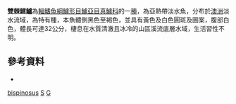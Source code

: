 {{Speciesbox
| taxon = Gadopsis bispinosus
| binomial_authority = [[Sanger|Sanger]], 1984
| image = Gadopsis bispinosus, Two-spined blackfish.jpg
| image_width = 250px
| image_caption = 雙棘鱈鱸
| status = LC
| status_system = IUCN3.1
}}

'''雙棘鱈鱸'''為[[輻鰭魚綱|輻鰭魚綱]][[鱸形目|鱸形目]][[鱸亞目|鱸亞目]][[真鱸科|真鱸科]]的一[[種|種]]，為亞熱帶淡水魚，分布於[[澳洲|澳洲]]淡水流域，為特有種，本魚體側黑色至褐色，並具有黃色及白色圓斑及圖案，腹部白色，體長可達32公分，棲息在水質清澈且冰冷的山區溪流底層水域，生活習性不明。

==參考資料==
*{{FishBase_species|genus=Gadopsis|species=bispinosus|year=2016|month=8}}

{{魚類小作品}}

{{Taxonbar}}
[[Category:鱈鱸屬|bispinosus]]
[[Category:墨累—大令盆地魚類|S]]
[[Category:1984年描述的魚類|G]]